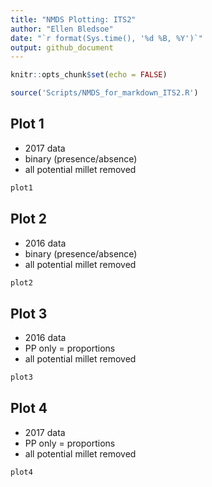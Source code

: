 ```yaml
---
title: "NMDS Plotting: ITS2"
author: "Ellen Bledsoe"
date: "`r format(Sys.time(), '%d %B, %Y')`"
output: github_document
---
```


```r
knitr::opts_chunk$set(echo = FALSE)
```

```r
source('Scripts/NMDS_for_markdown_ITS2.R')
```

## Plot 1
* 2017 data
* binary (presence/absence)
* all potential millet removed

```r
plot1
```

## Plot 2
* 2016 data
* binary (presence/absence)
* all potential millet removed

```r
plot2
```

## Plot 3
* 2016 data
* PP only = proportions
* all potential millet removed

```r
plot3
```

## Plot 4
* 2017 data
* PP only = proportions
* all potential millet removed
```r
plot4
```